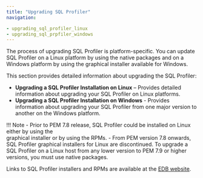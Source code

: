```yaml
---
title: "Upgrading SQL Profiler"
navigation:

- upgrading_sql_profiler_linux
- upgrading_sql_prpfiler_windows
---
```


The process of upgrading SQL Profiler is platform-specific. You can update SQL Profiler on a Linux platform by using the native packages and on a Windows platform by using the graphical installer available for Windows. 

This section provides detailed information about upgrading the SQL Profiler:

-   **Upgrading a SQL Profiler Installation on Linux** – Provides detailed information about upgrading your SQL Profiler on Linux platforms.
-   **Upgrading a SQL Profiler Installation on Windows** - Provides information about upgrading your SQL Profiler from one major version to another on the Windows platform.

!!! Note
    - Prior to PEM 7.8 release, SQL Profiler could be installed on Linux either by using the     
      graphical installer or by using the RPMs. 
    - From PEM version 7.8 onwards, SQL Profiler graphical installers for Linux are discontinued. To upgrade a 
      SQL Profiler on a Linux host from any lower version to PEM 7.9 or higher versions, you must use native packages.

Links to SQL Profiler installers and RPMs are available at the [EDB website](https://www.enterprisedb.com/downloads/edb-postgres-enterprise-manager).